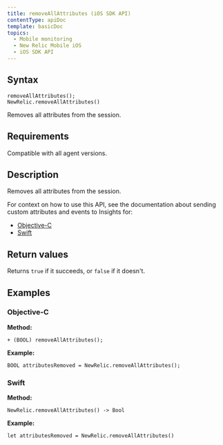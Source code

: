 ```yaml
---
title: removeAllAttributes (iOS SDK API)
contentType: apiDoc
template: basicDoc
topics:
  - Mobile monitoring
  - New Relic Mobile iOS
  - iOS SDK API
---
```


## Syntax

```
removeAllAttributes();
NewRelic.removeAllAttributes()
```

Removes all attributes from the session.

## Requirements

Compatible with all agent versions.

## Description

Removes all attributes from the session.

For context on how to use this API, see the documentation about sending custom attributes and events to Insights for:

* [Objective-C](/docs/mobile-monitoring/new-relic-mobile-ios/install-configure/work-ios-sdk-api#objc-custom-att-events)
* [Swift](/docs/mobile-monitoring/new-relic-mobile-ios/install-configure/work-ios-sdk-api#swift-custom-att-events)

## Return values

Returns `true` if it succeeds, or `false` if it doesn't.

## Examples

### Objective-C

**Method:**

```
+ (BOOL) removeAllAttributes();
```

**Example:**

```
BOOL attributesRemoved = NewRelic.removeAllAttributes();
```

### Swift

**Method:**

```
NewRelic.removeAllAttributes() -> Bool
```

**Example:**

```
let attributesRemoved = NewRelic.removeAllAttributes()
```

